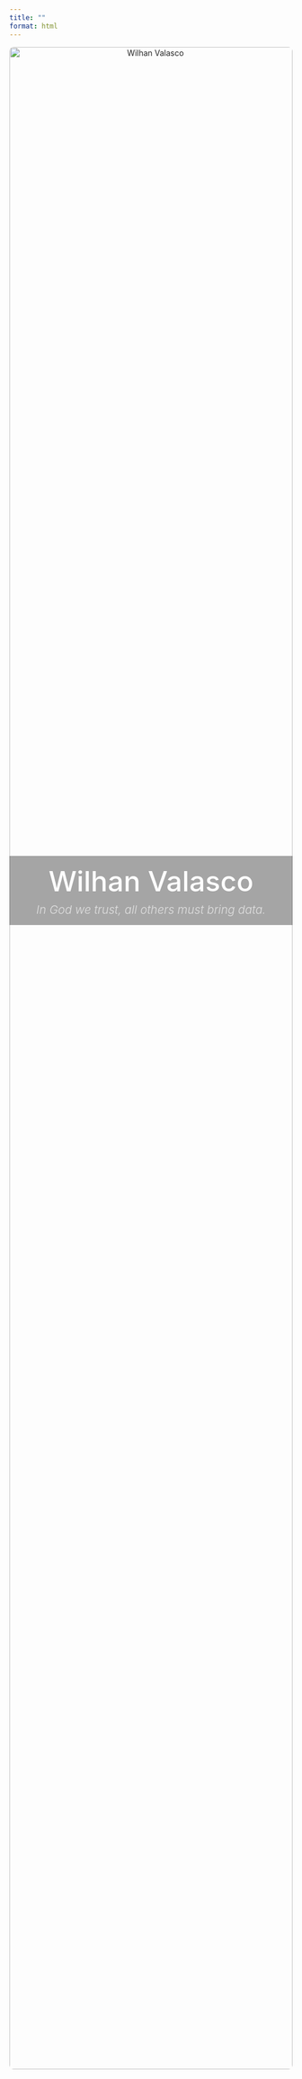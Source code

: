 ```yaml
---
title: ""
format: html
---
```


<head>
  <meta name="viewport" content="width=device-width, initial-scale=1">
</head>

<div style="position: relative; text-align: center;">

  <!-- Foto -->
  <img src="wilhan.jpg" alt="Wilhan Valasco" 
       style="width:100%; max-height:90vh; object-fit:cover; object-position: center 35%; opacity:0.95; border-radius:8px;">

 <!-- Faixa translúcida com nome centralizado -->
<div style="position: absolute; top: 40%; left: 0; width: 100%; 
            background: rgba(0,0,0,0.35); padding: 15px 0;">
  
  <h1 style="margin: 0 0 0.5rem 0; color: white; font-size: 5.2vw; font-weight: 500;">
    Wilhan Valasco
  </h1>

  <h3 style="margin: 0; color: #e0e0e0; font-size: 2.15vw; font-weight: 300; font-style: italic;">
    In God we trust, all others must bring data.
  </h3>

</div>


</div>

<script>
document.addEventListener("DOMContentLoaded", function() {
  const cards = document.querySelectorAll('.card');
  const observer = new IntersectionObserver(entries => {
    entries.forEach(entry => {
      if (entry.isIntersecting) {
        entry.target.classList.add('visible');
      }
    });
  }, { threshold: 0.2 });

  cards.forEach(card => observer.observe(card));
});
</script>

